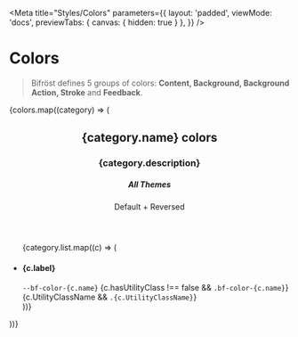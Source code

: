 
<Meta
    title="Styles/Colors"
    parameters={{
        layout: 'padded',
        viewMode: 'docs',
        previewTabs: { canvas: { hidden: true } },
    }}
/>

# Colors

> Bifröst defines 5 groups of colors: **Content, Background, Background Action, Stroke** and **Feedback**.

<Canvas withSource="none">
    <div className="d-flex flex-column gap-5">
        {colors.map((category) => (
            <section key={category.name}>
                <header className="d-flex align-items-center gap-4 w-100">
                    <div className="w-75">
                        <h2>{category.name} colors</h2>
                        <h3 className="bf-text bf-color-neutral-secondary maxw-75 mt-1">{category.description}</h3>
                    </div>
                    <div className="w-25 align-self-end">
                        <h5 className="m-0">All Themes</h5>
                        <p className="bf-text bf-color-neutral-secondary small m-0">Default + Reversed</p>
                    </div>
                </header>
                <ul className="list-unstyled">
                    {category.list.map((c) => (
                        <li key={c.name} className="d-flex align-items-center gap-4 w-100 border-top">
                            <div className="w-75 d-flex align-items-center gap-4">
                                <h4 className="mb-0" style={{ width: '13rem' }}>
                                    {c.label}
                                </h4>
                                <div className="d-flex flex-column nowrap">
                                    <code>--bf-color-{c.name}</code>
                                    {c.hasUtilityClass !== false && <code>.bf-color-{c.name}</code>}
                                    {c.UtilityClassName && <code>.{c.UtilityClassName}</code>}
                                </div>
                            </div>
                            <div className="w-25 d-flex align-items-center">
                                <div
                                    className="pr-6 pb-6 my-2 mr-1"
                                    style={{ backgroundColor: `var(--bf-color-${c.name})` }}
                                />
                                <div
                                    className="pr-6 pb-6 my-2 reversed"
                                    style={{ backgroundColor: `var(--bf-color-${c.name})` }}
                                />
                            </div>
                        </li>
                    ))}
                </ul>
            </section>
        ))}
    </div>
</Canvas>
